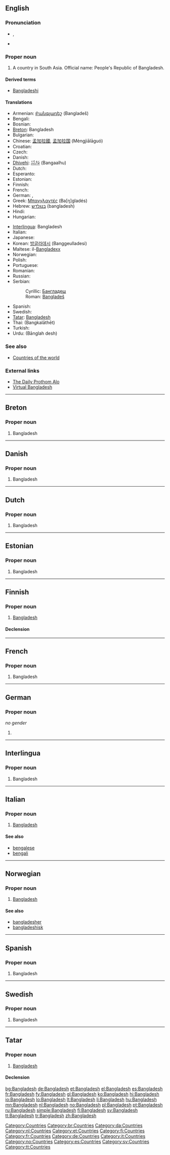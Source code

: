==English==

===Pronunciation===
* {{IPA|/bæŋ.glɜˈdɛʃ/}}, {{SAMPA|/b{N.gl3"dES/}}
* {{rhymes|ɛʃ}}

===Proper noun===
{{en-proper noun}}

# A country in South Asia. Official name: People's Republic of Bangladesh.

====Derived terms====
* [[Bangladeshi]]

====Translations====
{{trans-top|country}}
* Armenian: [[Բանգլադեշ]] (Bangladeš)
* Bengali: {{t+|bn|বাংলাদেশ|sc=Beng|xs=Bengali}}
* Bosnian: {{t-|bs|Bangladeš|m}}
* [[Breton]]: Bangladesh
* Bulgarian: {{t+|bg|Бангладеш|sc=Cyrl}}
* Chinese: [[孟加拉國]], [[孟加拉国]] (Mèngjiālāguó)
* Croatian: {{t-|hr|Bangladeš|m}}
* Czech: {{t+|cs|Bangladéš}}
* Danish: {{t-|da|Bangladesh}}
* [[Dhivehi]]: [[ބަންގާޅު]] (Bangaalhu)
* Dutch: {{t+|nl|Bangladesh}}
* Esperanto: {{t-|eo|Bangladeŝo|xs=Esperanto}}
* Estonian: {{t+|et|Bangladesh}}
* Finnish: {{t+|fi|Bangladesh}}
* French: {{t+|fr|Bangladesh|m}}
* German: {{t+|de|Bangladesch}}, {{t+|de|Bangladesh}}
* Greek: [[Μπαγγλαντές]] (Ba[ŋ]gladés) {{n}}
* Hebrew: [[בנגלדש]] (bangladesh)
* Hindi: {{t+|hi|बांग्लादेश|tr=Bānglādesh|sc=Deva|xs=Hindi}}
* Hungarian: {{t+|hu|Banglades}}
{{trans-mid}}
* [[Interlingua]]: Bangladesh
* Italian: {{t-|it|Bangladesh|m}}
* Japanese: {{t+|ja|バングラデシュ|tr=Banguradeshu|sc=Jpan}}
* Korean: [[방글라데시]] (Banggeulladesi)
* Maltese: il-[[Bangladexx]]
* Norwegian: {{t+|no|Bangladesh}}
* Polish: {{t+|pl|Bangladesz|m}}
* Portuguese: {{t+|pt|Bangladeche}}
* Romanian: {{t-|ro|Bangladesh|n}}
* Russian: {{t+|ru|Бангладеш|m|tr=Bangladéš|sc=Cyrl}}
* Serbian:
*: Cyrillic: [[Бангладеш#Serbian|Бангладеш]] {{m}}
*: Roman: [[Bangladeš#Serbian|Bangladeš]] {{m}}
* Spanish: {{t+|es|Bangladesh|m}}
* Swedish: {{t+|sv|Bangladesh}}
* [[Tatar]]: [[Bangladesh#Tatar|Bangladesh]]
* Thai: {{Thai|[[บังกลาเทศ]]}} (Bangkalāthēt)
* Turkish: {{t+|tr|Bangladeş}}
* Urdu: {{ur-Arab|[[بانگلہ دیش]]}} (Bānglah desh)
{{trans-bottom}}

===See also===
* [[Appendix:Countries of the world|Countries of the world]]

===External links===
* [http://www.prothom-alo.net The Daily Prothom Alo]
* [http://www.virtualbangladesh.com/ Virtual Bangladesh]

[[Category:Countries]]

----

==Breton==

===Proper noun===
{{infl|br|proper noun}}

# Bangladesh

[[Category:br:Countries]]

----

==Danish==

===Proper noun===
{{infl|da|proper noun}}

# Bangladesh

[[Category:da:Countries]]

----

==Dutch==

===Proper noun===
{{infl|nl|proper noun}}

# Bangladesh

[[Category:nl:Countries]]

----

==Estonian==

===Proper noun===
{{infl|et|proper noun}}

# Bangladesh

[[Category:et:Countries]]

----

==Finnish==
{{wikipedia|lang=fi}}

===Proper noun===
{{infl|fi|proper noun}}

# [[#English|Bangladesh]]

====Declension====
{{fi-decl-tuoli|Bangladesh|np=1}}

[[Category:fi:Countries]]

----

==French==

===Proper noun===
{{infl|fr|proper noun|g=m}}

# Bangladesh

[[Category:fr:Countries]]

----

==German==

===Proper noun===
{{infl|de|proper noun}} ''no gender''

# {{alternative spelling of|[[Bangladesch]]|lang=German}}

[[Category:de:Countries]]

----

==Interlingua==

===Proper noun===
{{infl|ia|proper noun}}

# Bangladesh

----

==Italian==
{{wikipedia|lang=it}}

===Proper noun===
{{infl|it|proper noun|g=m}}

# [[#English|Bangladesh]]

====See also====
* [[bengalese]]
* [[bengali]]

[[Category:it:Countries]]

----

==Norwegian==

===Proper noun===
{{infl|no|proper noun}}

# [[#English|Bangladesh]]

====See also====
* [[bangladesher]]
* [[bangladeshisk]]

[[Category:no:Countries]]

----

==Spanish==

===Proper noun===
{{infl|es|proper noun|g=m}}

# Bangladesh

[[Category:es:Countries]]

----

==Swedish==

===Proper noun===
{{infl|sv|proper noun}}

# Bangladesh

[[Category:sv:Countries]]

----

==Tatar==

===Proper noun===
{{infl|tt|proper noun}}

# [[Bangladesh#english|Bangladesh]]

====Declension====
{{tt-latin-noun|nıñ|ga|nı|da|dan}}

[[Category:tt:Countries]]

[[bg:Bangladesh]]
[[de:Bangladesh]]
[[et:Bangladesh]]
[[el:Bangladesh]]
[[es:Bangladesh]]
[[fr:Bangladesh]]
[[fy:Bangladesh]]
[[gl:Bangladesh]]
[[ko:Bangladesh]]
[[hi:Bangladesh]]
[[io:Bangladesh]]
[[lo:Bangladesh]]
[[lt:Bangladesh]]
[[li:Bangladesh]]
[[hu:Bangladesh]]
[[mn:Bangladesh]]
[[nl:Bangladesh]]
[[no:Bangladesh]]
[[pl:Bangladesh]]
[[pt:Bangladesh]]
[[ru:Bangladesh]]
[[simple:Bangladesh]]
[[fi:Bangladesh]]
[[sv:Bangladesh]]
[[tt:Bangladesh]]
[[tr:Bangladesh]]
[[zh:Bangladesh]]